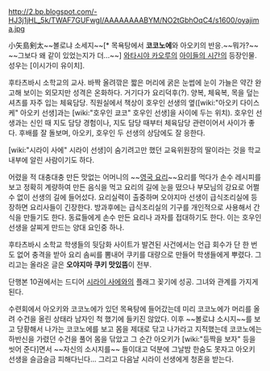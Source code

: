 http://2.bp.blogspot.com/-HJ3j1jHL_5k/TWAF7GUFwgI/AAAAAAAABYM/NO2tGbhOqC4/s1600/oyajima.jpg

小矢島剣太~~볼로냐 소세지~~[* 목욕탕에서 '''코코노에'''와 아오키의 반응.~~뭐가?~~ ~~그보다 왜 같이 있었는지가 더...~~]
[[와타시야 카오루]]의 [[아이들의 시간]]의 등장인물. 성우는 [이시가미 유이치].

후타츠바시 소학교의 교사. 바짝 올려깎은 짧은 머리에 굵은 눈썹에 눈이 가늘은 약간 완고해 보이는 외모지만 성격은 온화하다. 거기다가 요리덕후(?). 양복, 체육복, 목을 덮는 셔츠를 자주 입는 체육담당. 직원실에서 책상이 호우인 선생의 옆([wiki:"아오키 다이스케" 아오키 선생]과는 [wiki:"호우인 쿄코" 호우인 선생]을 사이에 두는 위치). 호우인 선생과는 신인 때 지도 담당 경험이나, 지도 담당 때부터 체육담당 관련이어서 사이가 좋다. 후배를 잘 돌보며, 아오키, 호우인 두 선생의 상담에도 잘 응한다. 

[wiki:"시라이 사에" 시라이 선생]이 숨기려고만 했던 교육위원장의 딸이라는 것을 학교 내부에 알린 사람이기도 하다. 

어렸을 적 대충대충 만든 맛없는 어머니의 ~~[[영국 요리]]~~요리를 먹다가 손수 레시피를 보고 정확히 계량하여 만든 음식을 먹고 요리의 길에 눈을 떴으나 부모님의 강요로 어쩔 수 없이 선생의 길에 들어섰다. 요리실력이 출중하며 오야지마 선생이 급식조리실에 등장하면 요리사들이 긴장한다. 방과후에는 급식조리실의 기구를 개인적으로 사용해서 간식을 만들기도 한다. 동료들에게 손수 만든 요리나 과자를 접대하기도 한다. 이는 호우인 선생을 살찌게 만드는 양대 요인중 하나.

후타츠바시 소학교 학생들의 뒷담화 사이트가 발견된 사건에서는 언급 회수가 단 한 번도 없어 충격을 받아 요리 솜씨를 뽐내어 쿠키를 대량으로 만들어 학생들에게 뿌렸다. 그리고는 올라온 글은 '''오야지마 쿠키 맛있뜸'''이 전부.

단행본 10권에서는 드디어 [[시라이 사에]]와의 플래그 꽂기에 성공. 
그녀와 관계를 가지게 된다.

수련회에서 아오키와 코코노에가 있던 목욕탕에 들어갔는데 미리 코코노에가 머리를 올려 수건을 올린 상태라 남자인 척 했기에 들키진 않았다. 이후 ~~볼로냐 소시지~~를 보고 당황해서 나가는 코코노에를 보고 몸을 제대로 닦고 나가라고 지적했는데 코코노에는 하반신을 가렸던 수건을 풀어 몸을 닦았고 그 순간 아오키가 [wiki:"등짝을 보자" 등을 씻어 준다]면서 ~~자신의 소시지를~~ 들이대고 덕분에 그날밤 한숨도 못자고 아오키 선생을 슬금슬금 피해다닌다... 그리고 다음날 시라이 선생에게 청혼을 받는다.
